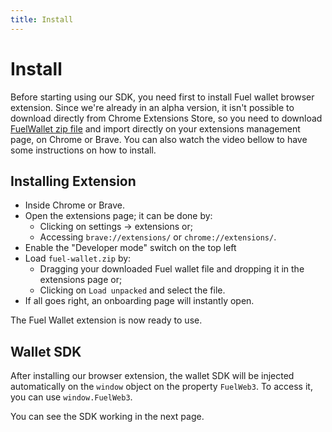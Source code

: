 ```yaml
---
title: Install
---
```


# Install

Before starting using our SDK, you need first to install Fuel wallet browser extension. Since we're already in an alpha version, it isn't possible to download directly from Chrome Extensions Store, so you need to download [FuelWallet zip file](https://wallet.fuel.network/app/fuel-wallet.zip) and import directly on your extensions management page, on Chrome or Brave.
You can also watch the video bellow to have some instructions on how to install.

<DownloadFuelWallet />

<Player src="/how-to-install.mp4" />

## Installing Extension

- Inside Chrome or Brave.
- Open the extensions page; it can be done by:
  - Clicking on settings -> extensions or;
  - Accessing `brave://extensions/` or `chrome://extensions/`.
- Enable the "Developer mode" switch on the top left
- Load `fuel-wallet.zip` by:
  - Dragging your downloaded Fuel wallet file and dropping it in the extensions page or;
  - Clicking on `Load unpacked` and select the file.
- If all goes right, an onboarding page will instantly open.

The Fuel Wallet extension is now ready to use.

## Wallet SDK

After installing our browser extension, the wallet SDK will be injected automatically on the `window` object on the property `FuelWeb3`. To access it, you can use `window.FuelWeb3`.

You can see the SDK working in the next page.
